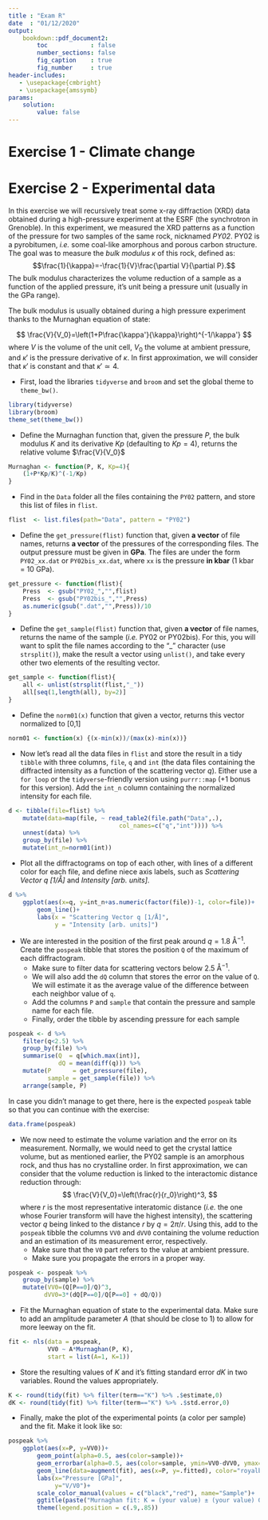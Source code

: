 ```yaml
---
title : "Exam R"
date  : "01/12/2020"
output: 
    bookdown::pdf_document2: 
        toc            : false
        number_sections: false
        fig_caption    : true
        fig_number     : true
header-includes:
   - \usepackage{cmbright}
   - \usepackage{amssymb}
params: 
    solution:
        value: false
---
```


# Exercise 1 - Climate change



# Exercise 2 - Experimental data

In this exercise we will recursively treat some x-ray diffraction (XRD) data obtained during a high-pressure experiment at the ESRF (the synchrotron in Grenoble). In this experiment, we measured the XRD patterns as a function of the pressure for two samples of the same rock, nicknamed *PY02*. PY02 is a pyrobitumen, *i.e.* some coal-like amorphous and porous carbon structure. The goal was to measure the *bulk modulus* $\kappa$ of this rock, defined as:
$$\frac{1}{\kappa}=-\frac{1}{V}\frac{\partial V}{\partial P}.$$
The bulk modulus characterizes the volume reduction of a sample as a function of the applied pressure, it's unit being a pressure unit (usually in the GPa range).

The bulk modulus is usually obtained during a high pressure experiment thanks to the Murnaghan equation of state:

$$
    \frac{V}{V_0}=\left(1+P\frac{\kappa'}{\kappa}\right)^{-1/\kappa'}
$$
where $V$ is the volume of the unit cell, $V_0$ the volume at ambient pressure, and $\kappa'$ is the pressure derivative of $\kappa$. In first approximation, we will consider that $\kappa'$ is constant and that $\kappa'\simeq4$.

- First, load the libraries `tidyverse` and `broom` and set the global theme to `theme_bw()`.

```r
library(tidyverse)
library(broom)
theme_set(theme_bw())
```

- Define the Murnaghan function that, given the pressure $P$, the bulk modulus $K$ and its derivative $Kp$ (defaulting to $Kp=4$), returns the relative volume $\frac{V}{V_0}$

```r
Murnaghan <- function(P, K, Kp=4){
    (1+P*Kp/K)^(-1/Kp)
}
```

- Find in the `Data` folder all the files containing the `PY02` pattern, and store this list of files in `flist`.

```r
flist  <- list.files(path="Data", pattern = "PY02")
```

- Define the `get_pressure(flist)` function that, given **a vector** of file names, returns **a vector** of the pressures of the corresponding files. The output pressure must be given in **GPa**. The files are under the form `PY02_xx.dat` or `PY02bis_xx.dat`, where `xx` is the pressure **in kbar** (1 kbar = 10 GPa).

```r
get_pressure <- function(flist){
    Press  <- gsub("PY02_","",flist)
    Press  <- gsub("PY02bis_","",Press)
    as.numeric(gsub(".dat","",Press))/10
}
```

- Define the `get_sample(flist)` function that, given **a vector** of file names, returns the name of the sample (*i.e.* PY02 or PY02bis). For this, you will want to split the file names according to the "\_" character (use `strsplit()`), make the result a vector using `unlist()`, and take every other two elements of the resulting vector.

```r
get_sample <- function(flist){
    all <- unlist(strsplit(flist,"_"))
    all[seq(1,length(all), by=2)]
}
```

- Define the `norm01(x)` function that given a vector, returns this vector normalized to [0,1]

```r
norm01 <- function(x) {(x-min(x))/(max(x)-min(x))}
```

- Now let's read all the data files in `flist` and store the result in a tidy `tibble` with three columns, `file`, `q` and `int` (the data files containing the diffracted intensity as a function of the scattering vector $q$). Either use a `for loop` or the `tidyverse`-friendly version using `purrr::map` (+1 bonus for this version). Add the `int_n` column containing the normalized intensity for each file.

```r
d <- tibble(file=flist) %>% 
    mutate(data=map(file, ~ read_table2(file.path("Data",.), 
                               col_names=c("q","int")))) %>% 
    unnest(data) %>% 
    group_by(file) %>% 
    mutate(int_n=norm01(int))
```

- Plot all the diffractograms on top of each other, with lines of a different color for each file, and define niece axis labels, such as *Scattering Vector q [1/Å]* and *Intensity [arb. units]*.

```r
d %>%
    ggplot(aes(x=q, y=int_n+as.numeric(factor(file))-1, color=file))+
        geom_line()+
        labs(x = "Scattering Vector q [1/Å]", 
             y = "Intensity [arb. units]")
```

- We are interested in the position of the first peak around $q=1.8$ Å$^{-1}$. Create the `pospeak` tibble that stores the position `Q` of the maximum of each diffractogram. 
    - Make sure to filter data for scattering vectors below 2.5 Å$^{-1}$. 
    - We will also add the `dQ` column that stores the error on the value of `Q`. We will estimate it as the average value of the difference between each neighbor value of `q`.
    - Add the columns `P` and `sample` that contain the pressure and sample name for each file.
    - Finally, order the tibble by ascending pressure for each sample

```r
pospeak <- d %>% 
    filter(q<2.5) %>% 
    group_by(file) %>% 
    summarise(Q  = q[which.max(int)],
              dQ = mean(diff(q))) %>% 
    mutate(P      = get_pressure(file),
           sample = get_sample(file)) %>% 
    arrange(sample, P)
```

In case you didn't manage to get there, here is the expected `pospeak` table so that you can continue with the exercise:

```r
data.frame(pospeak)
```

- We now need to estimate the volume variation and the error on its measurement. Normally, we would need to get the crystal lattice volume, but as mentioned earlier, the PY02 sample is an amorphous rock, and thus has no crystalline order. In first approximation, we can consider that the volume reduction is linked to the interactomic distance reduction through:
$$
\frac{V}{V_0}=\left(\frac{r}{r_0}\right)^3,
$$
where $r$ is the most representative interatomic distance (*i.e.* the one whose Fourier transform will have the highest intensity), the scattering vector $q$ being linked to the distance $r$ by $q=2\pi/r$.
Using this, add to the `pospeak` tibble the columns `VV0` and `dVV0` containing the volume reduction and an estimation of its measurement error, respectively. 
    - Make sure that the `V0` part refers to the value at ambient pressure. 
    - Make sure you propagate the errors in a proper way.

```r
pospeak <- pospeak %>% 
    group_by(sample) %>% 
    mutate(VV0=(Q[P==0]/Q)^3,
          dVV0=3*(dQ[P==0]/Q[P==0] + dQ/Q))
```

- Fit the Murnaghan equation of state to the experimental data. Make sure to add an amplitude parameter $A$ (that should be close to 1) to allow for more leeway on the fit.

```r
fit <- nls(data = pospeak,
           VV0 ~ A*Murnaghan(P, K),
           start = list(A=1, K=1))
```

- Store the resulting values of $K$ and it's fitting standard error $dK$ in two variables. Round the values appropriately.

```r
K <- round(tidy(fit) %>% filter(term=="K") %>% .$estimate,0)
dK <- round(tidy(fit) %>% filter(term=="K") %>% .$std.error,0)
```

- Finally, make the plot of the experimental points (a color per sample) and the fit. Make it look like so:

```r
pospeak %>%
    ggplot(aes(x=P, y=VV0))+
        geom_point(alpha=0.5, aes(color=sample))+
        geom_errorbar(alpha=0.5, aes(color=sample, ymin=VV0-dVV0, ymax=VV0+dVV0))+
        geom_line(data=augment(fit), aes(x=P, y=.fitted), color="royalblue", lty=2)+
        labs(x="Pressure [GPa]",
             y="V/V0")+
        scale_color_manual(values = c("black","red"), name="Sample")+
        ggtitle(paste("Murnaghan fit: K = (your value) ± (your value) GPa"))+
        theme(legend.position = c(.9,.85))
```




